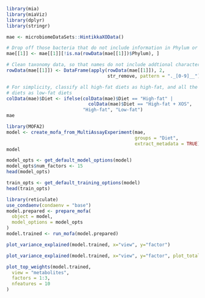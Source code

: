 ```r
library(mia)
library(miaViz)
library(dplyr)
library(stringr)

mae <- microbiomeDataSets::HintikkaXOData()

# Drop off those bacteria that do not include information in Phylum or lower levels
mae[[1]] <- mae[[1]][!is.na(rowData(mae[[1]])$Phylum), ]

# Clean taxonomy data, so that names do not include addtional characters
rowData(mae[[1]]) <- DataFrame(apply(rowData(mae[[1]]), 2, 
                                     str_remove, pattern = "._[0-9]__"))

# For simplicity, classify all high-fat diets as high-fat, and all the low-fat 
# diets as low-fat diets
colData(mae)$Diet <- ifelse(colData(mae)$Diet == "High-fat" | 
                              colData(mae)$Diet == "High-fat + XOS", 
                            "High-fat", "Low-fat")
mae
```

```r
library(MOFA2)
model <- create_mofa_from_MultiAssayExperiment(mae,
                                               groups = "Diet", 
                                               extract_metadata = TRUE)
model
```

```r
model_opts <- get_default_model_options(model)
model_opts$num_factors <- 15
head(model_opts)
```

```r
train_opts <- get_default_training_options(model)
head(train_opts)
```

```r
library(reticulate)
use_condaenv(condaenv = "base")
model.prepared <- prepare_mofa(
  object = model,
  model_options = model_opts
)
model.trained <- run_mofa(model.prepared) 
```

```r
plot_variance_explained(model.trained, x="view", y="factor")
```

```r
plot_variance_explained(model.trained, x="view", y="factor", plot_total = T)[[2]]
```

```r
plot_top_weights(model.trained,
  view = "metabolites",
  factors = 1:3,
  nfeatures = 10
)
```